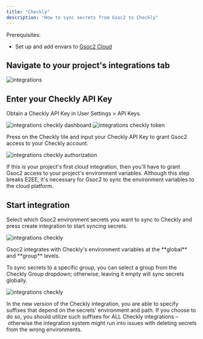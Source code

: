```yaml
---
title: "Checkly"
description: "How to sync secrets from Gsoc2 to Checkly"
---
```


Prerequisites:

- Set up and add envars to [Gsoc2 Cloud](https://app.gsoc2.com)

## Navigate to your project's integrations tab

![integrations](../../images/integrations.png)

## Enter your Checkly API Key

Obtain a Checkly API Key in User Settings > API Keys.

![integrations checkly dashboard](../../images/integrations/checkly/integrations-checkly-dashboard.png)
![integrations checkly token](../../images/integrations/checkly/integrations-checkly-token.png)

Press on the Checkly tile and input your Checkly API Key to grant Gsoc2 access to your Checkly account.

![integrations checkly authorization](../../images/integrations/checkly/integrations-checkly-auth.png)

<Info>
  If this is your project's first cloud integration, then you'll have to grant
  Gsoc2 access to your project's environment variables. Although this step
  breaks E2EE, it's necessary for Gsoc2 to sync the environment variables to
  the cloud platform.
</Info>

## Start integration

Select which Gsoc2 environment secrets you want to sync to Checkly and press create integration to start syncing secrets.

![integrations checkly](../../images/integrations/checkly/integrations-checkly-create.png)

<Note>
  Gsoc2 integrates with Checkly's environment variables at the **global** and **group** levels.
  
  To sync secrets to a specific group, you can select a group from the Checkly Group dropdown; otherwise, leaving it empty will sync secrets globally.
</Note>

![integrations checkly](../../images/integrations/checkly/integrations-checkly.png)

<Info>
  In the new version of the Checkly integration, you are able to specify suffixes that depend on the secrets' environment and path. 
  If you choose to do so, you should utilize such suffixes for ALL Checkly integrations – otherwise the integration system 
  might run into issues with deleting secrets from the wrong environments.
</Info>
